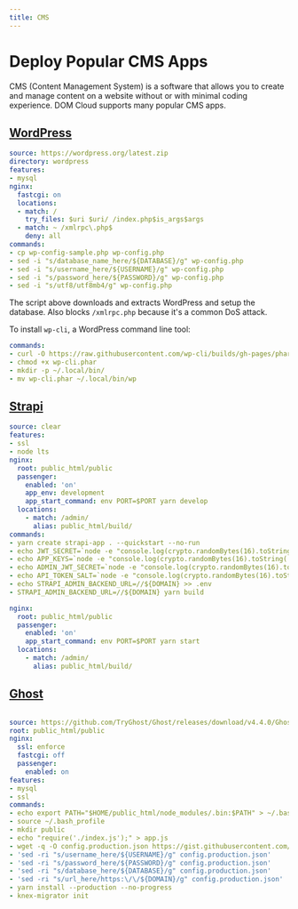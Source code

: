 ```yaml
---
title: CMS
---
```



# Deploy Popular CMS Apps

CMS (Content Management System) is a software that allows you to create and manage content on a website without or with minimal coding experience. DOM Cloud supports many popular CMS apps.

## [WordPress](https://wordpress.org)

<Tabs>
  <TabItem value="wordpress-recipe" label="Recipe" default>

```yaml
source: https://wordpress.org/latest.zip
directory: wordpress
features:
- mysql
nginx:
  fastcgi: on
  locations:
  - match: /
    try_files: $uri $uri/ /index.php$is_args$args
  - match: ~ /xmlrpc\.php$
    deny: all
commands:
- cp wp-config-sample.php wp-config.php
- sed -i "s/database_name_here/${DATABASE}/g" wp-config.php
- sed -i "s/username_here/${USERNAME}/g" wp-config.php
- sed -i "s/password_here/${PASSWORD}/g" wp-config.php
- sed -i "s/utf8/utf8mb4/g" wp-config.php
```

The script above downloads and extracts WordPress and setup the database.
Also blocks `/xmlrpc.php` because it's a common DoS attack.

To install `wp-cli`, a WordPress command line tool:

```yaml
commands:
- curl -O https://raw.githubusercontent.com/wp-cli/builds/gh-pages/phar/wp-cli.phar
- chmod +x wp-cli.phar
- mkdir -p ~/.local/bin/
- mv wp-cli.phar ~/.local/bin/wp
```

  </TabItem>
</Tabs>

## [Strapi](https://strapi.io) 


<Tabs>
  <TabItem value="strapi-recipe" label="Recipe" default>

```yaml
source: clear
features:
- ssl
- node lts
nginx:
  root: public_html/public
  passenger:
    enabled: 'on'
    app_env: development
    app_start_command: env PORT=$PORT yarn develop
  locations:
    - match: /admin/
      alias: public_html/build/
commands:
- yarn create strapi-app . --quickstart --no-run
- echo JWT_SECRET=`node -e "console.log(crypto.randomBytes(16).toString('base64'))"` > .env
- echo APP_KEYS=`node -e "console.log(crypto.randomBytes(16).toString('base64'))"` >> .env
- echo ADMIN_JWT_SECRET=`node -e "console.log(crypto.randomBytes(16).toString('base64'))"` >> .env
- echo API_TOKEN_SALT=`node -e "console.log(crypto.randomBytes(16).toString('base64'))"` >> .env
- echo STRAPI_ADMIN_BACKEND_URL=//${DOMAIN} >> .env
- STRAPI_ADMIN_BACKEND_URL=//${DOMAIN} yarn build
```
  </TabItem>
  <TabItem value="strapi-prod" label="Production Config" default>

```yaml
nginx:
  root: public_html/public
  passenger:
    enabled: 'on'
    app_start_command: env PORT=$PORT yarn start
  locations:
    - match: /admin/
      alias: public_html/build/
```

  </TabItem>
</Tabs>

## [Ghost](https://ghost.org)

<Tabs>
  <TabItem value="ghost-recipe" label="Recipe" default>

```yaml

source: https://github.com/TryGhost/Ghost/releases/download/v4.4.0/Ghost-4.4.0.zip
root: public_html/public
nginx:
  ssl: enforce
  fastcgi: off
  passenger:
    enabled: on
features:
- mysql
- ssl
commands:
- echo export PATH="$HOME/public_html/node_modules/.bin:$PATH" > ~/.bash_profile
- source ~/.bash_profile
- mkdir public
- echo "require('./index.js');" > app.js
- wget -q -O config.production.json https://gist.githubusercontent.com/willnode/45e722be156736ea3a08f29d37ad997c/raw/93dbbecc209ac9e6b9eb0a9d22ece1f14ab54e67/ghost-production-config.json
- 'sed -ri "s/username_here/${USERNAME}/g" config.production.json'
- 'sed -ri "s/password_here/${PASSWORD}/g" config.production.json'
- 'sed -ri "s/database_here/${DATABASE}/g" config.production.json'
- 'sed -ri "s/url_here/https:\/\/${DOMAIN}/g" config.production.json'
- yarn install --production --no-progress
- knex-migrator init
```

</TabItem>
</Tabs>
